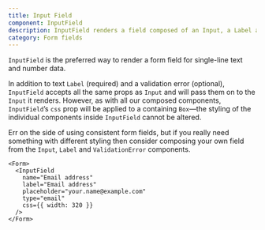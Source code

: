 ```yaml
---
title: Input Field
component: InputField
description: InputField renders a field composed of an Input, a Label and a ValidationError
category: Form fields
---
```


`InputField` is the preferred way to render a form field for single-line text and number data.

In addition to text `Label` (required) and a validation error (optional), `InputField` accepts all the same props as `Input` and will pass them on to the `Input` it renders. However, as with all our composed components,
`InputField`’s `css` prop will be applied to a containing `Box`—the styling of the individual components inside `InputField` cannot be altered.

Err on the side of using consistent form fields, but if you really need something with different styling then consider composing your own field from the
`Input`, `Label` and `ValidationError` components.

```tsx preview
<Form>
  <InputField
    name="Email address"
    label="Email address"
    placeholder="your.name@example.com"
    type="email"
    css={{ width: 320 }}
  />
</Form>
```
